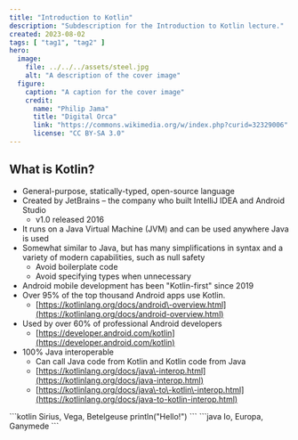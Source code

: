 ```yaml
---
title: "Introduction to Kotlin"
description: "Subdescription for the Introduction to Kotlin lecture."
created: 2023-08-02
tags: [ "tag1", "tag2" ]
hero:
  image:
    file: ../../../assets/steel.jpg
    alt: "A description of the cover image"
  figure:
    caption: "A caption for the cover image"
    credit:
      name: "Philip Jama"
      title: "Digital Orca"
      link: "https://commons.wikimedia.org/w/index.php?curid=32329006"
      license: "CC BY-SA 3.0"
---
```



## What is Kotlin?

- General\-purpose, statically\-typed, open\-source language
- Created by JetBrains – the company who built IntelliJ IDEA and Android Studio
  - v1.0 released 2016
- It runs on a Java Virtual Machine (JVM) and can be used anywhere Java is used
- Somewhat similar to Java, but has many simplifications in syntax and a variety of modern capabilities, such as null safety
  - Avoid boilerplate code
  - Avoid specifying types when unnecessary
- Android mobile development has been "Kotlin\-first" since 2019
- Over 95% of the top thousand Android apps use Kotlin.
  - [https://kotlinlang.org/docs/android\-overview.html](https://kotlinlang.org/docs/android-overview.html)
- Used by over 60% of professional Android developers
  - [https://developer.android.com/kotlin](https://developer.android.com/kotlin)
- 100% Java interoperable
  - Can call Java code from Kotlin and Kotlin code from Java
  - [https://kotlinlang.org/docs/java\-interop.html](https://kotlinlang.org/docs/java-interop.html)
  - [https://kotlinlang.org/docs/java\-to\-kotlin\-interop.html](https://kotlinlang.org/docs/java-to-kotlin-interop.html)



<Tabs>
  <TabItem label="Kotlin">
    ```kotlin
      Sirius, Vega, Betelgeuse
      println("Hello!")
    ```
  </TabItem>
  <TabItem label="Java">
    ```java
      Io, Europa, Ganymede
    ```
  </TabItem>
</Tabs>

